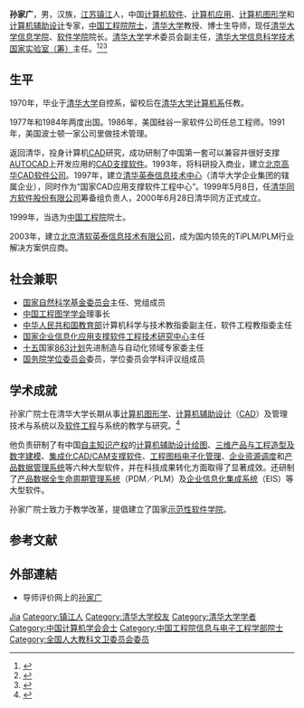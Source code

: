 '''孙家广'''{{BD|1946年|1月4日|||S孙}}，男，汉族，[[江苏|江苏]][[镇江|镇江]]人，中国[[计算机软件|计算机软件]]、[[计算机应用|计算机应用]]、[[计算机图形学|计算机图形学]]和[[计算机辅助设计|计算机辅助设计]]专家，[[中国工程院院士|中国工程院院士]]，[[清华大学|清华大学]]教授、博士生导师，现任[[清华大学信息学院|清华大学信息学院]]、[[清华大学软件学院|软件学院]]院长。[[清华大学|清华大学]]学术委员会副主任，[[清华大学|清华大学]][[信息科学技术国家实验室（筹）|信息科学技术国家实验室（筹）]]主任。<ref>{{cite web |url=http://thss.tsinghua.edu.cn/docinfo/board5/boardlist.jsp?columnId=0010502&parentColumnId=00105 |title=孙家广 |accessdate=2010-08-16 |work=清华大学软件学院 |deadurl=yes |archiveurl=https://web.archive.org/web/20160304211633/http://thss.tsinghua.edu.cn/docinfo/board5/boardlist.jsp?columnId=0010502&parentColumnId=00105 |archivedate=2016-03-04 }}</ref><ref>{{Cite journal|url=|title=以民族软件产业为己任，致力推进企业信息化发展——记国家企业信息化软件工程技术研究中心主任、中国工程院院士孙家广教授|author=|year=|date=2002-10-23|issue=|issn=|journal=中国科技信息|doi=}}</ref><ref>{{cite web |url=http://www.thit.com.cn/guanyuyingtai/gyyt-gslc.htm |title=公司历程 |work=清软英泰 |accessdate=2010-08-16 |deadurl=yes |archiveurl=https://web.archive.org/web/20100527031558/http://www.thit.com.cn/guanyuyingtai/gyyt-gslc.htm |archivedate=2010-05-27 }}</ref>

== 生平 ==
1970年，毕业于[[清华大学|清华大学]]自控系，留校后在[[清华大学计算机系|清华大学计算机系]]任教。

1977年和1984年两度出国。1986年，美国硅谷一家软件公司任总工程师。1991年，美国波士顿一家公司里做技术管理。

返回清华，投身计算机[[CAD|CAD]]研究，成功研制了中国第一套可以兼容并很好支撑[[AUTOCAD|AUTOCAD]]上开发应用的[[CAD支撑软件|CAD支撑软件]]。1993年，将科研投入商业，建立[[北京高华CAD软件公司|北京高华CAD软件公司]]。1997年，建立[[清华英泰信息技术中心|清华英泰信息技术中心]]（清华大学企业集团的辖属企业），同时作为“国家CAD应用支撑软件工程中心”。1999年5月8日，任[[清华同方软件股份有限公司|清华同方软件股份有限公司]]筹备组负责人，2000年6月28日清华同方正式成立。

1999年，当选为[[中国工程院|中国工程院]]院士。

2003年，建立[[北京清软英泰信息技术有限公司|北京清软英泰信息技术有限公司]]，成为国内领先的TiPLM/PLM行业解决方案供应商。

== 社会兼职 ==
* [[国家自然科学基金委员会|国家自然科学基金委员会]]主任、党组成员
* [[中国工程图学学会|中国工程图学学会]]理事长
* [[中华人民共和国教育部|中华人民共和国教育部]]计算机科学与技术教指委副主任，软件工程教指委主任
* [[国家企业信息化应用支撑软件工程技术研究中心|国家企业信息化应用支撑软件工程技术研究中心]]主任
* [[十五|十五]]国家[[863计划|863计划]]先进制造与自动化领域专家委主任
* [[国务院学位委员会|国务院学位委员会]]委员，学位委员会学科评议组成员

== 学术成就==
孙家广院士在清华大学长期从事[[计算机图形学|计算机图形学]]、[[计算机辅助设计|计算机辅助设计]]（[[CAD|CAD]]）及管理技术与系统以及[[软件工程|软件工程]]与系统的教学与研究。<ref>{{Cite journal|url=|title=为应用而研究 为效益而推广——小记著名计算机软件和计算机应用专家、中国工程院院士孙家广|author=|year=2009|issue=07|issn=|journal=科技创业月刊|doi=}}</ref>

他负责研制了有中国[[自主知识产权|自主知识产权]]的[[计算机辅助设计绘图|计算机辅助设计绘图]]、[[三维产品与工程造型及数字建模|三维产品与工程造型及数字建模]]、[[集成化CAD/CAM支撑软件|集成化CAD/CAM支撑软件]]、[[工程图档电子化管理|工程图档电子化管理]]、[[企业资源调度|企业资源调度]]和[[产品数据管理系统|产品数据管理系统]]等六种大型软件，并在科技成果转化方面取得了显著成效。还研制了[[产品数据全生命周期管理系统|产品数据全生命周期管理系统]]（PDM／PLM）及[[企业信息化集成系统|企业信息化集成系统]]（EIS）等大型软件。

孙家广院士致力于教学改革，提倡建立了国家[[示范性软件学院|示范性软件学院]]。

== 参考文献 ==
{{reflist}}

== 外部連結 ==
* 导师评价网上的[https://www.mysupervisor.org/viewtopic.php?f=824&t=1382&sid=5f0c51ebf3afae0c2542820dd20f06ca 孙家广]{{zh}}

{{中国计算机学会会士}}
{{中国工程院信息与电子工程学部院士}}
{{Navboxes 
| title  = 孙家广在[[中国科学技术协会|中国科学技术协会]]的职务
| list1  =
{{中国科学技术协会第八届全国委员会}}
}}

{{Authority control}}
{{DEFAULTSORT:Sun孙}}
[[Category:孙姓|Jia]]
[[Category:镇江人|Category:镇江人]]
[[Category:清华大学校友|Category:清华大学校友]]
[[Category:清华大学学者|Category:清华大学学者]]
[[Category:中国计算机学会会士|Category:中国计算机学会会士]]
[[Category:中国工程院信息与电子工程学部院士|Category:中国工程院信息与电子工程学部院士]]
[[Category:全国人大教科文卫委员会委员|Category:全国人大教科文卫委员会委员]]